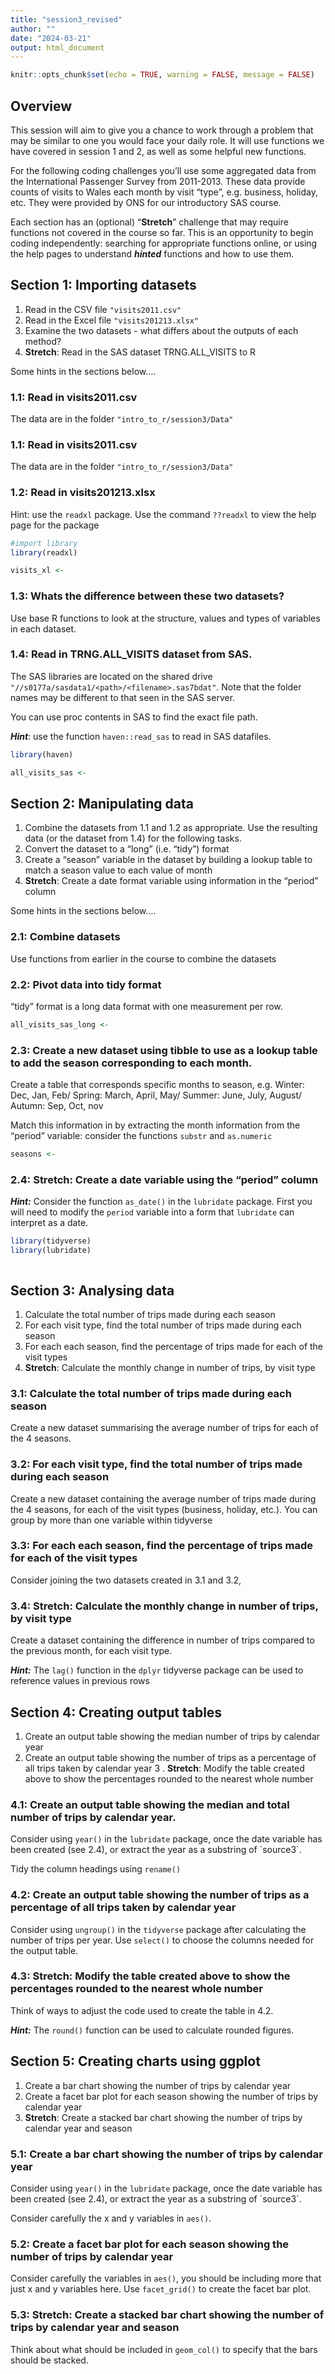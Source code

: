 ```yaml
---
title: "session3_revised"
author: ""
date: "2024-03-21"
output: html_document
---
```


```r
knitr::opts_chunk$set(echo = TRUE, warning = FALSE, message = FALSE)
```

## Overview

This session will aim to give you a chance to work through a problem that may be similar to one you would face your daily role. It will use functions we have covered in session 1 and 2, as well as some helpful new functions.

For the following coding challenges you'll use some aggregated data from the International Passenger Survey from 2011-2013. These data provide counts of visits to Wales each month by visit "type", e.g. business, holiday, etc. They were provided by ONS for our introductory SAS course.

Each section has an (optional) "**Stretch**" challenge that may require functions not covered in the course so far. This is an opportunity to begin coding independently: searching for appropriate functions online, or using the help pages to understand ***hinted*** functions and how to use them.

## Section 1: Importing datasets

1.  Read in the CSV file `"visits2011.csv"`
2.  Read in the Excel file `"visits201213.xlsx"`
3.  Examine the two datasets - what differs about the outputs of each method?
4.  **Stretch**: Read in the SAS dataset TRNG.ALL_VISITS to R

Some hints in the sections below....

### 1.1: Read in visits2011.csv

The data are in the folder `"intro_to_r/session3/Data"`

### 1.1: Read in visits2011.csv

The data are in the folder `"intro_to_r/session3/Data"`

### 1.2: Read in visits201213.xlsx

Hint: use the `readxl` package. Use the command `??readxl` to view the help page for the package

```r
#import library 
library(readxl)

visits_xl <- 

```

### 1.3: Whats the difference between these two datasets?

Use base R functions to look at the structure, values and types of variables in each dataset.

### 1.4: Read in TRNG.ALL_VISITS dataset from SAS.

The SAS libraries are located on the shared drive `"//s0177a/sasdata1/<path>/<filename>.sas7bdat"`. Note that the folder names may be different to that seen in the SAS server.

You can use proc contents in SAS to find the exact file path.

***Hint***: use the function `haven::read_sas` to read in SAS datafiles.

```r
library(haven)

all_visits_sas <- 
```

## Section 2: Manipulating data

1.  Combine the datasets from 1.1 and 1.2 as appropriate. Use the resulting data (or the dataset from 1.4) for the following tasks.
2.  Convert the dataset to a "long" (i.e. "tidy") format
3.  Create a "season" variable in the dataset by building a lookup table to match a season value to each value of month
4.  **Stretch**: Create a date format variable using information in the "period" column

Some hints in the sections below....

### 2.1: Combine datasets

Use functions from earlier in the course to combine the datasets

### 2.2: Pivot data into tidy format

"tidy" format is a long data format with one measurement per row.

```r
all_visits_sas_long <-
```

### 2.3: Create a new dataset using tibble to use as a lookup table to add the season corresponding to each month.

Create a table that corresponds specific months to season, e.g. Winter: Dec, Jan, Feb/ Spring: March, April, May/ Summer: June, July, August/ Autumn: Sep, Oct, nov

Match this information in by extracting the month information from the "period" variable: consider the functions `substr` and `as.numeric`

```r
seasons <- 
```

### 2.4: Stretch: Create a date variable using the "period" column

***Hint:*** Consider the function `as_date()` in the `lubridate` package. First you will need to modify the `period` variable into a form that `lubridate` can interpret as a date.

```r
library(tidyverse)
library(lubridate)



```

## Section 3: Analysing data

1.  Calculate the total number of trips made during each season
2.  For each visit type, find the total number of trips made during each season
3.  For each each season, find the percentage of trips made for each of the visit types
4.  **Stretch**: Calculate the monthly change in number of trips, by visit type

### 3.1: Calculate the total number of trips made during each season

Create a new dataset summarising the average number of trips for each of the 4 seasons.

### 3.2: For each visit type, find the total number of trips made during each season

Create a new dataset containing the average number of trips made during the 4 seasons, for each of the visit types (business, holiday, etc.). You can group by more than one variable within tidyverse

### 3.3: For each each season, find the percentage of trips made for each of the visit types

Consider joining the two datasets created in 3.1 and 3.2,

### 3.4: Stretch: Calculate the monthly change in number of trips, by visit type

Create a dataset containing the difference in number of trips compared to the previous month, for each visit type.

***Hint:*** The `lag()` function in the `dplyr` tidyverse package can be used to reference values in previous rows

## Section 4: Creating output tables

1.  Create an output table showing the median number of trips by calendar year
2.  Create an output table showing the number of trips as a percentage of all trips taken by calendar year 3 . **Stretch**: Modify the table created above to show the percentages rounded to the nearest whole number

### 4.1: Create an output table showing the median and total number of trips by calendar year.

Consider using `year()` in the `lubridate` package, once the date variable has been created (see 2.4), or extract the year as a substring of \`source3\`.

Tidy the column headings using `rename()`

### 4.2: Create an output table showing the number of trips as a percentage of all trips taken by calendar year

Consider using `ungroup()` in the `tidyverse` package after calculating the number of trips per year. Use `select()` to choose the columns needed for the output table.

### 4.3: Stretch: Modify the table created above to show the percentages rounded to the nearest whole number

Think of ways to adjust the code used to create the table in 4.2.

***Hint:*** The `round()` function can be used to calculate rounded figures.

## Section 5: Creating charts using ggplot

1.  Create a bar chart showing the number of trips by calendar year
2.  Create a facet bar plot for each season showing the number of trips by calendar year
3.  **Stretch**: Create a stacked bar chart showing the number of trips by calendar year and season

### 5.1: Create a bar chart showing the number of trips by calendar year

Consider using `year()` in the `lubridate` package, once the date variable has been created (see 2.4), or extract the year as a substring of \`source3\`.

Consider carefully the x and y variables in `aes()`.

### 5.2: Create a facet bar plot for each season showing the number of trips by calendar year

Consider carefully the variables in `aes()`, you should be including more that just x and y variables here. Use `facet_grid()` to create the facet bar plot.

### 5.3: Stretch: Create a stacked bar chart showing the number of trips by calendar year and season

Think about what should be included in `geom_col()` to specify that the bars should be stacked.
